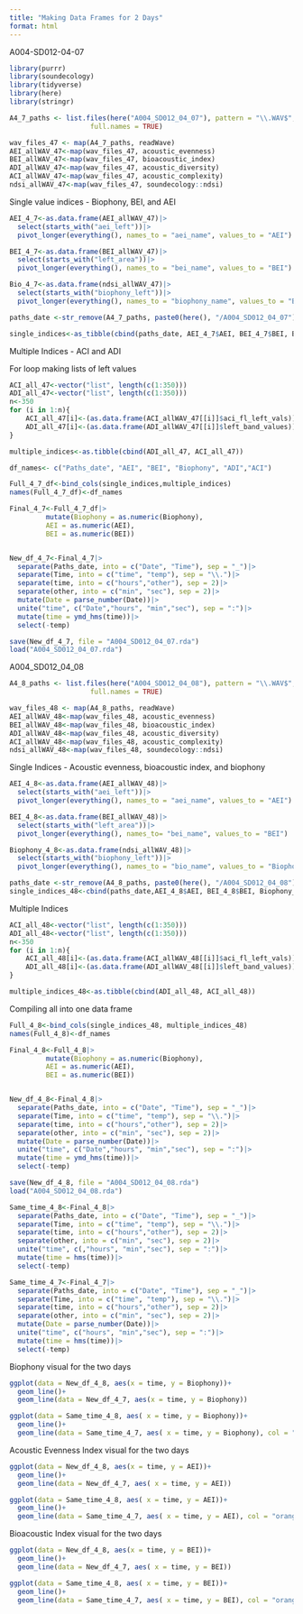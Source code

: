 ```yaml
---
title: "Making Data Frames for 2 Days"
format: html
---
```


A004-SD012-04-07

```r
library(purrr)
library(soundecology)
library(tidyverse)
library(here)
library(stringr)
```

```r
A4_7_paths <- list.files(here("A004_SD012_04_07"), pattern = "\\.WAV$",
                    full.names = TRUE)

wav_files_47 <- map(A4_7_paths, readWave)
AEI_allWAV_47<-map(wav_files_47, acoustic_evenness)
BEI_allWAV_47<-map(wav_files_47, bioacoustic_index)
ADI_allWAV_47<-map(wav_files_47, acoustic_diversity)
ACI_allWAV_47<-map(wav_files_47, acoustic_complexity)
ndsi_allWAV_47<-map(wav_files_47, soundecology::ndsi)
```

Single value indices - Biophony, BEI, and AEI

```r

AEI_4_7<-as.data.frame(AEI_allWAV_47)|>
  select(starts_with("aei_left"))|>
  pivot_longer(everything(), names_to = "aei_name", values_to = "AEI")

BEI_4_7<-as.data.frame(BEI_allWAV_47)|>
  select(starts_with("left_area"))|>
  pivot_longer(everything(), names_to = "bei_name", values_to = "BEI")

Bio_4_7<-as.data.frame(ndsi_allWAV_47)|>
  select(starts_with("biophony_left"))|>
  pivot_longer(everything(), names_to = "biophony_name", values_to = "Biophony")

paths_date <-str_remove(A4_7_paths, paste0(here(), "/A004_SD012_04_07"))

single_indices<-as_tibble(cbind(paths_date, AEI_4_7$AEI, BEI_4_7$BEI, Bio_4_7$Biophony))

```

Multiple Indices - ACI and ADI 

For loop making lists of left values

```r
ACI_all_47<-vector("list", length(c(1:350)))
ADI_all_47<-vector("list", length(c(1:350)))
n<-350
for (i in 1:n){
    ACI_all_47[i]<-(as.data.frame(ACI_allWAV_47[[i]]$aci_fl_left_vals))
    ADI_all_47[i]<-(as.data.frame(ADI_allWAV_47[[i]]$left_band_values))
} 

```

```r
multiple_indices<-as.tibble(cbind(ADI_all_47, ACI_all_47))

df_names<- c("Paths_date", "AEI", "BEI", "Biophony", "ADI","ACI")

Full_4_7_df<-bind_cols(single_indices,multiple_indices)
names(Full_4_7_df)<-df_names

Final_4_7<-Full_4_7_df|>
         mutate(Biophony = as.numeric(Biophony),
         AEI = as.numeric(AEI),
         BEI = as.numeric(BEI))


New_df_4_7<-Final_4_7|>
  separate(Paths_date, into = c("Date", "Time"), sep = "_")|>
  separate(Time, into = c("time", "temp"), sep = "\\.")|>
  separate(time, into = c("hours","other"), sep = 2)|>
  separate(other, into = c("min", "sec"), sep = 2)|>
  mutate(Date = parse_number(Date))|>
  unite("time", c("Date","hours", "min","sec"), sep = ":")|>
  mutate(time = ymd_hms(time))|>
  select(-temp)

save(New_df_4_7, file = "A004_SD012_04_07.rda")
load("A004_SD012_04_07.rda")
```

A004_SD012_04_08

```r
A4_8_paths <- list.files(here("A004_SD012_04_08"), pattern = "\\.WAV$",
                    full.names = TRUE)

wav_files_48 <- map(A4_8_paths, readWave)
AEI_allWAV_48<-map(wav_files_48, acoustic_evenness)
BEI_allWAV_48<-map(wav_files_48, bioacoustic_index)
ADI_allWAV_48<-map(wav_files_48, acoustic_diversity)
ACI_allWAV_48<-map(wav_files_48, acoustic_complexity)
ndsi_allWAV_48<-map(wav_files_48, soundecology::ndsi)
```

Single Indices - Acoustic evenness, bioacoustic index, and biophony
```r
AEI_4_8<-as.data.frame(AEI_allWAV_48)|> 
  select(starts_with("aei_left"))|>
  pivot_longer(everything(), names_to = "aei_name", values_to = "AEI")

BEI_4_8<-as.data.frame(BEI_allWAV_48)|>
  select(starts_with("left_area"))|>
  pivot_longer(everything(), names_to= "bei_name", values_to = "BEI")

Biophony_4_8<-as.data.frame(ndsi_allWAV_48)|>
  select(starts_with("biophony_left"))|>
  pivot_longer(everything(), names_to = "bio_name", values_to = "Biophony")

paths_date <-str_remove(A4_8_paths, paste0(here(), "/A004_SD012_04_08"))
single_indices_48<-cbind(paths_date,AEI_4_8$AEI, BEI_4_8$BEI, Biophony_4_8$Biophony )

```

Multiple Indices
```r
ACI_all_48<-vector("list", length(c(1:350)))
ADI_all_48<-vector("list", length(c(1:350)))
n<-350
for (i in 1:n){
    ACI_all_48[i]<-(as.data.frame(ACI_allWAV_48[[i]]$aci_fl_left_vals))
    ADI_all_48[i]<-(as.data.frame(ADI_allWAV_48[[i]]$left_band_values))
} 

multiple_indices_48<-as.tibble(cbind(ADI_all_48, ACI_all_48))
```

Compiling all into one data frame 

```r
Full_4_8<-bind_cols(single_indices_48, multiple_indices_48)
names(Full_4_8)<-df_names

Final_4_8<-Full_4_8|>
         mutate(Biophony = as.numeric(Biophony),
         AEI = as.numeric(AEI),
         BEI = as.numeric(BEI))


New_df_4_8<-Final_4_8|>
  separate(Paths_date, into = c("Date", "Time"), sep = "_")|>
  separate(Time, into = c("time", "temp"), sep = "\\.")|>
  separate(time, into = c("hours","other"), sep = 2)|>
  separate(other, into = c("min", "sec"), sep = 2)|>
  mutate(Date = parse_number(Date))|>
  unite("time", c("Date","hours", "min","sec"), sep = ":")|>
  mutate(time = ymd_hms(time))|>
  select(-temp)

save(New_df_4_8, file = "A004_SD012_04_08.rda")
load("A004_SD012_04_08.rda")
```

```r
Same_time_4_8<-Final_4_8|>
  separate(Paths_date, into = c("Date", "Time"), sep = "_")|>
  separate(Time, into = c("time", "temp"), sep = "\\.")|>
  separate(time, into = c("hours","other"), sep = 2)|>
  separate(other, into = c("min", "sec"), sep = 2)|>
  unite("time", c(,"hours", "min","sec"), sep = ":")|>
  mutate(time = hms(time))|>
  select(-temp)

Same_time_4_7<-Final_4_7|>
  separate(Paths_date, into = c("Date", "Time"), sep = "_")|>
  separate(Time, into = c("time", "temp"), sep = "\\.")|>
  separate(time, into = c("hours","other"), sep = 2)|>
  separate(other, into = c("min", "sec"), sep = 2)|>
  mutate(Date = parse_number(Date))|>
  unite("time", c("hours", "min","sec"), sep = ":")|>
  mutate(time = hms(time))|>
  select(-temp)
```


Biophony visual for the two days 
```r
ggplot(data = New_df_4_8, aes(x = time, y = Biophony))+
  geom_line()+
  geom_line(data = New_df_4_7, aes(x = time, y = Biophony))

ggplot(data = Same_time_4_8, aes( x = time, y = Biophony))+
  geom_line()+
  geom_line(data = Same_time_4_7, aes( x = time, y = Biophony), col = "orange")

```


Acoustic Evenness Index visual for the two days 
```r
ggplot(data = New_df_4_8, aes(x = time, y = AEI))+
  geom_line()+
  geom_line(data = New_df_4_7, aes( x = time, y = AEI))

ggplot(data = Same_time_4_8, aes( x = time, y = AEI))+
  geom_line()+
  geom_line(data = Same_time_4_7, aes( x = time, y = AEI), col = "orange")
```

Bioacoustic Index visual for the two days

```r
ggplot(data = New_df_4_8, aes(x = time, y = BEI))+
  geom_line()+
  geom_line(data = New_df_4_7, aes( x = time, y = BEI))

ggplot(data = Same_time_4_8, aes( x = time, y = BEI))+
  geom_line()+
  geom_line(data = Same_time_4_7, aes( x = time, y = BEI), col = "orange")

```


